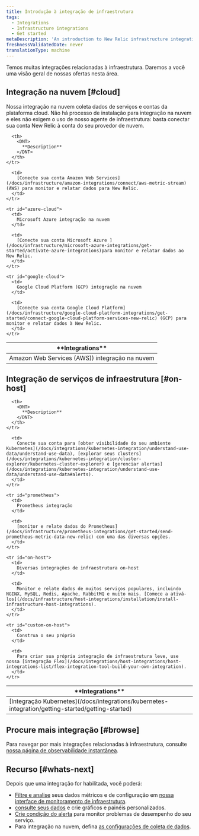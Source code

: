 ```yaml
---
title: Introdução à integração de infraestrutura
tags:
  - Integrations
  - Infrastructure integrations
  - Get started
metaDescription: 'An introduction to New Relic infrastructure integrations: how they work, what data they collect, and what integrations are available.'
freshnessValidatedDate: never
translationType: machine
---
```


Temos muitas integrações relacionadas à infraestrutura. Daremos a você uma visão geral de nossas ofertas nesta área.

## Integração na nuvem [#cloud]

Nossa integração na nuvem coleta dados de serviços e contas da plataforma cloud. Não há processo de instalação para integração na nuvem e eles não exigem o uso de nosso agente de infraestrutura: basta conectar sua conta New Relic à conta do seu provedor de nuvem.

<table id="overview">
  <thead>
    <tr>
      <th style={{ width: "250px" }}>
        <DNT>
          **Integrations**
        </DNT>
      </th>

      <th>
        <DNT>
          **Description**
        </DNT>
      </th>
    </tr>
  </thead>

  <tbody>
    <tr id="aws-cloud">
      <td>
        Amazon Web Services (AWS)) integração na nuvem
      </td>

      <td>
        [Conecte sua conta Amazon Web Services](/docs/infrastructure/amazon-integrations/connect/aws-metric-stream) (AWS) para monitor e relatar dados para New Relic.
      </td>
    </tr>

    <tr id="azure-cloud">
      <td>
        Microsoft Azure integração na nuvem
      </td>

      <td>
        [Conecte sua conta Microsoft Azure ](/docs/infrastructure/microsoft-azure-integrations/get-started/activate-azure-integrations)para monitor e relatar dados ao New Relic.
      </td>
    </tr>

    <tr id="google-cloud">
      <td>
        Google Cloud Platform (GCP) integração na nuvem
      </td>

      <td>
        [Conecte sua conta Google Cloud Platform](/docs/infrastructure/google-cloud-platform-integrations/get-started/connect-google-cloud-platform-services-new-relic) (GCP) para monitor e relatar dados à New Relic.
      </td>
    </tr>
  </tbody>
</table>

## Integração de serviços de infraestrutura [#on-host]

<table>
  <thead>
    <tr>
      <th style={{ width: "250px" }}>
        <DNT>
          **Integrations**
        </DNT>
      </th>

      <th>
        <DNT>
          **Description**
        </DNT>
      </th>
    </tr>
  </thead>

  <tbody>
    <tr>
      <td>
        [Integração Kubernetes](/docs/integrations/kubernetes-integration/getting-started/getting-started)
      </td>

      <td>
        Conecte sua conta para [obter visibilidade do seu ambiente Kubernetes](/docs/integrations/kubernetes-integration/understand-use-data/understand-use-data), [explorar seus clusters](/docs/integrations/kubernetes-integration/cluster-explorer/kubernetes-cluster-explorer) e [gerenciar alertas](/docs/integrations/kubernetes-integration/understand-use-data/understand-use-data#alerts).
      </td>
    </tr>

    <tr id="prometheus">
      <td>
        Prometheus integração
      </td>

      <td>
        [monitor e relate dados do Prometheus](/docs/infrastructure/prometheus-integrations/get-started/send-prometheus-metric-data-new-relic) com uma das diversas opções.
      </td>
    </tr>

    <tr id="on-host">
      <td>
        Diversas integrações de infraestrutura on-host
      </td>

      <td>
        Monitor e relate dados de muitos serviços populares, incluindo NGINX, MySQL, Redis, Apache, RabbitMQ e muito mais. [Comece a ativá-los](/docs/infrastructure/host-integrations/installation/install-infrastructure-host-integrations).
      </td>
    </tr>

    <tr id="custom-on-host">
      <td>
        Construa o seu próprio
      </td>

      <td>
        Para criar sua própria integração de infraestrutura leve, use nossa [integração Flex](/docs/integrations/host-integrations/host-integrations-list/flex-integration-tool-build-your-own-integration).
      </td>
    </tr>
  </tbody>
</table>

## Procure mais integração [#browse]

Para navegar por mais integrações relacionadas à infraestrutura, consulte [nossa página de observabilidade instantânea](https://newrelic.com/instant-observability?category=infrastructure-and-os).

## Recurso [#whats-next]

Depois que uma integração for habilitada, você poderá:

* [Filtre e analise](/docs/infrastructure/integrations/find-use-infrastructure-integration-data) seus dados métricos e de configuração em [nossa interface de monitoramento de infraestrutura](/docs/infrastructure/new-relic-infrastructure/getting-started/introduction-new-relic-infrastructure).
* [consulte seus dados](/docs/using-new-relic/data/understand-data/query-new-relic-data) e crie gráficos e painéis personalizados.
* [Crie condição do alerta](/docs/alerts/new-relic-alerts/getting-started/alerts-glossary#alert-condition) para monitor problemas de desempenho do seu serviço.
* Para integração na nuvem, defina [as configurações de coleta de dados](/docs/integrations/new-relic-integrations/getting-started/configure-polling-frequency-data-collection-cloud-integrations).